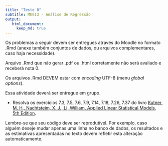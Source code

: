 ```yaml
---
title: "Teste 8"
subtitle: ME613 - Análise de Regressão
output: 
   html_document:
     keep_md: true
---
```



Os problemas a seguir devem ser entregues através do Moodle no formato .Rmd (anexe também conjuntos de dados, ou arquivos complementares, caso haja necessidade).

Arquivo .Rmd que não gerar .pdf ou .html corretamente não será avaliado e receberá nota 0. 

Os arquivos .Rmd DEVEM estar com *encoding* UTF-8 (menu *global options*).

Essa atividade deverá ser entregue em grupo.

* Resolva os exercícios 7.3, 7.5, 7.6, 7.9, 7.14, 7.18, 7.26, 7.37 do livro [Kutner, M. H., Nachtsteim, X. J., Li, William. Applied Linear Statistical Models, 5th Edition](http://www.stat.ufl.edu/~rrandles/sta4210/Rclassnotes/data/textdatasets/index.html).

Lembre-se que seu código deve ser reprodutível. Por exemplo, caso alguém deseje mudar apenas uma linha no banco de dados, os resultados e as estimativas apresentadas no texto devem refletir esta alteração automaticamente.